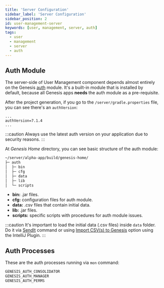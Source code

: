 ```yaml
---
title: 'Server Configuration'
sidebar_label: 'Server Configuration'
sidebar_position: 2
id: user-management-server
keywords: [user, management, server, auth]
tags:
  - user
  - management
  - server
  - auth
---
```



## Auth Module

The server-side of User Management component depends almost entirely on the Genesis [auth](/server/access-control/authorisation) module. It's a built-in module that is installed by default, because all Genesis apps **needs** the auth module as a pre-requisite.

After the project generation, if you go to the `/server/gradle.properties` file, you can see there's an `authVersion`:
```properties
...
authVersion=7.1.4
...
```
:::caution
Always use the latest auth version on your application due to security reasons.
:::

At _Genesis Home_ directory, you can see basic structure of the auth module:
```bash
~/server/alpha-app/build/genesis-home/
├─ auth
│  ├─ bin
│  ├─ cfg
│  ├─ data
│  ├─ lib
│  └─ scripts
```
* **bin:** .jar files.
* **cfg:** configuration files for auth module.
* **data:** .csv files that contain initial data.
* **lib:** .jar files.
* **scripts:** specific scripts with procedures for auth module issues.

:::caution
It's important to load the initial data (.csv files) inside `data` folder. Do it via [SendIt](/operations/commands/server-commands#sendit) command or using [Import CSV(s) to Genesis](/server/tooling/intellij-plugin#loading-data-into-the-application) option using the IntelliJ Plugin.
:::

## Auth Processes

These are the auth processes running via `mon` command:

```bash
GENESIS_AUTH_CONSOLIDATOR
GENESIS_AUTH_MANAGER
GENESIS_AUTH_PERMS
```
